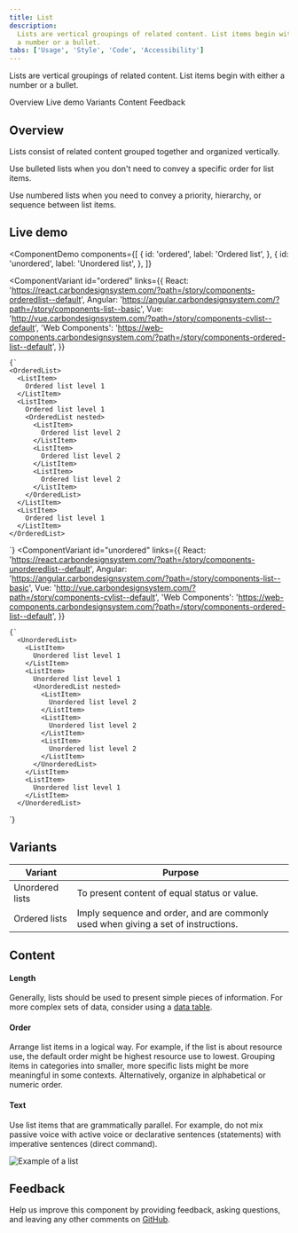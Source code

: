 ```yaml
---
title: List
description:
  Lists are vertical groupings of related content. List items begin with either
  a number or a bullet.
tabs: ['Usage', 'Style', 'Code', 'Accessibility']
---
```


<PageDescription>

Lists are vertical groupings of related content. List items begin with either a
number or a bullet.

</PageDescription>

<AnchorLinks>

<AnchorLink>Overview</AnchorLink>
<AnchorLink>Live demo</AnchorLink>
<AnchorLink>Variants</AnchorLink>
<AnchorLink>Content</AnchorLink>
<AnchorLink>Feedback</AnchorLink>

</AnchorLinks>

## Overview

Lists consist of related content grouped together and organized vertically.

Use bulleted lists when you don't need to convey a specific order for list
items.

Use numbered lists when you need to convey a priority, hierarchy, or sequence
between list items.

## Live demo

<ComponentDemo
  components={[
    {
      id: 'ordered',
      label: 'Ordered list',
    },
    {
      id: 'unordered',
      label: 'Unordered list',
    },
  ]}
>
  <ComponentVariant
    id="ordered"
    links={{
      React:
        'https://react.carbondesignsystem.com/?path=/story/components-orderedlist--default',
      Angular:
        'https://angular.carbondesignsystem.com/?path=/story/components-list--basic',
      Vue: 'http://vue.carbondesignsystem.com/?path=/story/components-cvlist--default',
      'Web Components':
        'https://web-components.carbondesignsystem.com/?path=/story/components-ordered-list--default',
    }}
  >
    {`
    <OrderedList>
      <ListItem>
        Ordered list level 1
      </ListItem>
      <ListItem>
        Ordered list level 1
        <OrderedList nested>
          <ListItem>
            Ordered list level 2
          </ListItem>
          <ListItem>
            Ordered list level 2
          </ListItem>
          <ListItem>
            Ordered list level 2
          </ListItem>
        </OrderedList>
      </ListItem>
      <ListItem>
        Ordered list level 1
      </ListItem>
    </OrderedList>
  `}
  </ComponentVariant>
  <ComponentVariant
    id="unordered"
    links={{
      React:
        'https://react.carbondesignsystem.com/?path=/story/components-unorderedlist--default',
      Angular:
        'https://angular.carbondesignsystem.com/?path=/story/components-list--basic',
      Vue: 'http://vue.carbondesignsystem.com/?path=/story/components-cvlist--default',
      'Web Components':
        'https://web-components.carbondesignsystem.com/?path=/story/components-ordered-list--default',
    }}
  >
    {`
      <UnorderedList>
        <ListItem>
          Unordered list level 1
        </ListItem>
        <ListItem>
          Unordered list level 1
          <UnorderedList nested>
            <ListItem>
              Unordered list level 2
            </ListItem>
            <ListItem>
              Unordered list level 2
            </ListItem>
            <ListItem>
              Unordered list level 2
            </ListItem>
          </UnorderedList>
        </ListItem>
        <ListItem>
          Unordered list level 1
        </ListItem>
      </UnorderedList>
  `}
  </ComponentVariant>
</ComponentDemo>

## Variants

| Variant         | Purpose                                                                            |
| --------------- | ---------------------------------------------------------------------------------- |
| Unordered lists | To present content of equal status or value.                                       |
| Ordered lists   | Imply sequence and order, and are commonly used when giving a set of instructions. |

## Content

#### Length

Generally, lists should be used to present simple pieces of information. For
more complex sets of data, consider using a
[data table](/components/data-table/usage).

#### Order

Arrange list items in a logical way. For example, if the list is about resource
use, the default order might be highest resource use to lowest. Grouping items
in categories into smaller, more specific lists might be more meaningful in some
contexts. Alternatively, organize in alphabetical or numeric order.

#### Text

Use list items that are grammatically parallel. For example, do not mix passive
voice with active voice or declarative sentences (statements) with imperative
sentences (direct command).

<Row>
<Column colLg={8}>

![Example of a list](images/list-usage-1.png)

</Column>
</Row>

## Feedback

Help us improve this component by providing feedback, asking questions, and
leaving any other comments on
[GitHub](https://github.com/carbon-design-system/carbon-website/issues/new?assignees=&labels=feedback&template=feedback.md).
